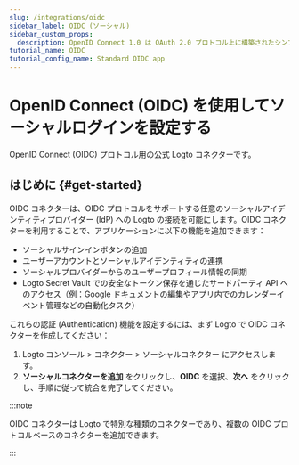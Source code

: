 ```yaml
---
slug: /integrations/oidc
sidebar_label: OIDC (ソーシャル)
sidebar_custom_props:
  description: OpenID Connect 1.0 は OAuth 2.0 プロトコル上に構築されたシンプルなアイデンティティレイヤーです。
tutorial_name: OIDC
tutorial_config_name: Standard OIDC app
---
```




# OpenID Connect (OIDC) を使用してソーシャルログインを設定する

OpenID Connect (OIDC) プロトコル用の公式 Logto コネクターです。

<GuideTip />

## はじめに \{#get-started}

OIDC コネクターは、OIDC プロトコルをサポートする任意のソーシャルアイデンティティプロバイダー (IdP) への Logto の接続を可能にします。OIDC コネクターを利用することで、アプリケーションに以下の機能を追加できます：

- ソーシャルサインインボタンの追加
- ユーザーアカウントとソーシャルアイデンティティの連携
- ソーシャルプロバイダーからのユーザープロフィール情報の同期
- Logto Secret Vault での安全なトークン保存を通じたサードパーティ API へのアクセス（例：Google ドキュメントの編集やアプリ内でのカレンダーイベント管理などの自動化タスク）

これらの認証 (Authentication) 機能を設定するには、まず Logto で OIDC コネクターを作成してください：

1. <CloudLink to="/connectors/social">
     Logto コンソール > コネクター > ソーシャルコネクター
   </CloudLink>
   にアクセスします。
2. **ソーシャルコネクターを追加** をクリックし、**OIDC** を選択、**次へ** をクリックし、手順に従って統合を完了してください。

:::note

OIDC コネクターは Logto で特別な種類のコネクターであり、複数の OIDC プロトコルベースのコネクターを追加できます。

:::

<Integration />
